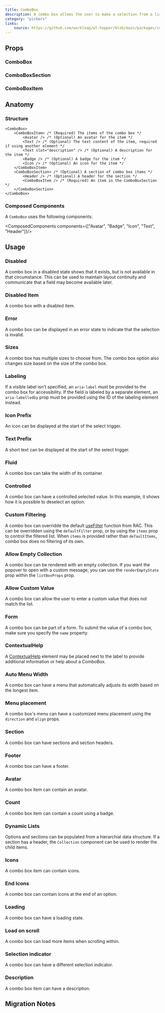 ```yaml
---
title: ComboBox
description: A combo box allows the user to make a selection from a list of suggested, likely or desired values.
category: "pickers"
links:
    source: https://github.com/workleap/wl-hopper/blob/main/packages/components/src/combobox/src/ComboBox.tsx
---
```


<Example src="combobox/docs/preview" isOpen />

## Props

### ComboBox

<PropTable component="ComboBox" />

### ComboBoxSection

<PropTable component="ListBoxSection" />

### ComboBoxItem

<PropTable component="ListBoxItem" />

## Anatomy

### Structure

```tsx
<ComboBox>
    <ComboBoxItem> /* (Required) The items of the combo box */
        <Avatar /> /* (Optional) An avatar for the item */
        <Text /> /* (Optional) The text content of the item, required if using another element */
        <Text slot="description" /> /* (Optional) A description for the item */
        <Badge /> /* (Optional) A badge for the item */
        <Icon /> /* (Optional) An icon for the item */
    </ComboBoxItem>
    <ComboBoxSection> /* (Optional) A section of combo box items */
        <Header /> /* (Optional) A header for the section */
        <ComboBoxItem /> /* (Required) An item in the ComboBoxSection */
    </ComboBoxSection>
</ComboBox>
```

### Composed Components

A `ComboBox` uses the following components:

<ComposedComponents components={["Avatar", "Badge", "Icon", "Text", "Header"]}/>

## Usage

### Disabled

A combo box in a disabled state shows that it exists, but is not available in that circumstance. This can be used to maintain layout continuity and communicate that a field may become available later.

<Example src="combobox/docs/disabled" />

### Disabled Item

A combo box with a disabled item.

<Example src="combobox/docs/combobox-option/disabled" />

### Error
A combo box can be displayed in an error state to indicate that the selection is invalid.

<Example src="combobox/docs/error" />

### Sizes
A combo box has multiple sizes to choose from.
The combo box option also changes size based on the size of the combo box.

<Example src="combobox/docs/sizes" />

### Labeling
If a visible label isn't specified, an `aria-label` must be provided to the combo box for accessibility. If the field is labeled by a separate element, an `aria-labelledby` prop must be provided using the ID of the labeling element instead.

<Example src="combobox/docs/labeling" />

### Icon Prefix
An icon can be displayed at the start of the select trigger.

<Example src="combobox/docs/iconPrefix" />

### Text Prefix
A short text can be displayed at the start of the select trigger.

<Example src="combobox/docs/textPrefix" />

### Fluid
A combo box can take the width of its container.

<Example src="combobox/docs/fluid" />

### Controlled
A combo box can have a controlled selected value. In this example, it shows how it is possible to deselect an option.

<Example src="combobox/docs/controlled" />

### Custom Filtering
A combo box can overridde the default [useFilter](https://react-spectrum.adobe.com/react-aria/useFilter.html) function from RAC. This can be overridden using the `defaultFilter` prop, or by using the `items` prop to control the filtered list. When `items` is provided rather than `defaultItems`, combo box does no filtering of its own.

<Example src="combobox/docs/customFiltering" />

### Allow Empty Collection

A combo box can be rendered with an empty collection. If you want the popover to open with a custom message, you can use the `renderEmptyState` prop within the `listBoxProps` prop.

<Example src="combobox/docs/allowEmptyCollection" />

### Allow Custom Value

A combo box can allow the user to enter a custom value that does not match the list.

<Example src="combobox/docs/allowCustomValue" />

### Form
A combo box can be part of a form. To submit the value of a combo box, make sure you specify the `name` property.

<Example src="combobox/docs/form" />

### ContextualHelp

A [ContextualHelp](/components/ContextualHelp) element may be placed next to the label to provide additional information or help about a ComboBox.

<Example src="combobox/docs/ContextualHelp" />

### Auto Menu Width

A combo box can have a menu that automatically adjusts its width based on the longest item.

<Example src="combobox/docs/combobox-option/autoMenuWidth" />

### Menu placement

A combo box's menu can have a customized menu placement using the `direction` and `align` props.

<Example src="combobox/docs/combobox-option/menuPlacement" />

### Section

A combo box can have sections and section headers.

<Example src="combobox/docs/combobox-option/section" />

### Footer

A combo box can have a footer.

<Example src="combobox/docs/combobox-option/footer" />

### Avatar

A combo box item can contain an avatar.

<Example src="combobox/docs/combobox-option/avatar" />

### Count

A combo box item can contain a count using a badge.

<Example src="combobox/docs/combobox-option/count" />

### Dynamic Lists

Options and sections can be populated from a hierarchial data structure.
If a section has a header, the `Collection` component can be used to render the child items.

<Example src="combobox/docs/combobox-option/dynamicLists" />

### Icons

A combo box item can contain icons.

<Example src="combobox/docs/combobox-option/icons" />

### End Icons

A combo box can contain icons at the end of an option.

<Example src="combobox/docs/combobox-option/endIcons" />

### Loading

A combo box can have a loading state.

<Example src="combobox/docs/combobox-option/loading" />

### Load on scroll

A combo box can load more items when scrolling within.

<Example src="combobox/docs/combobox-option/loadOnScroll" />

### Selection indicator

A combo box can have a different selection indicator.

<Example src="combobox/docs/combobox-option/selectionIndicator" />

### Description

A combo box item can have a description.

<Example src="combobox/docs/combobox-option/description" />

## Migration Notes

<MigrateGuide src="combobox/docs/migration-notes" />
